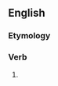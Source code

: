 ==English==

===Etymology===
{{suffix|hold|est|lang=en}}

===Verb===
{{head|en|verb form}}

# {{en-archaic second-person singular of|hold}}